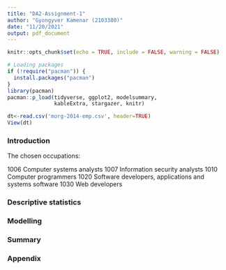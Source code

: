 ```yaml
---
title: "DA2-Assignment-1"
author: "Gyongyver Kamenar (2103380)"
date: "11/20/2021"
output: pdf_document
---
```


```r
knitr::opts_chunk$set(echo = TRUE, include = FALSE, warning = FALSE)
```

```r

# Loading packages 
if (!require("pacman")) {
  install.packages("pacman")
}
library(pacman)
pacman::p_load(tidyverse, ggplot2, modelsummary,
               kableExtra, stargazer, knitr)
```

```r

dt<-read.csv('morg-2014-emp.csv', header=TRUE)
View(dt)

```
### Introduction

The chosen occupations:

1006 Computer systems analysts
1007 Information security analysts
1010 Computer programmers
1020 Software developers, applications and systems software
1030 Web developers

### Descriptive statistics

### Modelling

### Summary


### Appendix